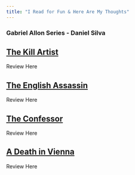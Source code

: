 ```yaml
---
title: "I Read for Fun & Here Are My Thoughts"
---
```


### Gabriel Allon Series - Daniel Silva

::: {.callout-tip appearance="minimal" collapse="true"}

## [**The Kill Artist**](https://bookshop.org/p/books/the-kill-artist-daniel-silva/11084043?ean=9780451209337)

Review Here

:::

::: {.callout-tip appearance="minimal" collapse="true"}

## [**The English Assassin**](https://bookshop.org/p/books/the-english-assassin-daniel-silva/11083314?ean=9780451208187)

Review Here

:::

::: {.callout-tip appearance="minimal" collapse="true"}

## [**The Confessor**](https://bookshop.org/p/books/the-confessor-daniel-silva/11085063?ean=9780451211484)

Review Here

:::

::: {.callout-tip appearance="minimal" collapse="true"}

## [**A Death in Vienna**](https://bookshop.org/p/books/a-death-in-vienna-daniel-silva/11085899?ean=9780451213181)

Review Here

:::
